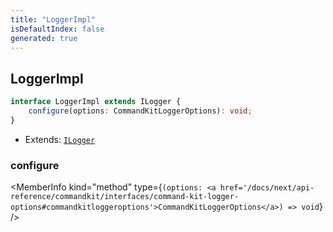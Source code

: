 ```yaml
---
title: "LoggerImpl"
isDefaultIndex: false
generated: true
---
```



<!-- This file was generated from the CommandKit source. Do not modify. Instead, re-run the "docgen" script -->


## LoggerImpl

<GenerationInfo sourceFile="packages/commandkit/src/logger/Logger.ts" sourceLine="11" packageName="commandkit" />



```ts title="Signature"
interface LoggerImpl extends ILogger {
    configure(options: CommandKitLoggerOptions): void;
}
```
* Extends: <code><a href='/docs/next/api-reference/commandkit/interfaces/ilogger#ilogger'>ILogger</a></code>



<div className="members-wrapper">

### configure

<MemberInfo kind="method" type={`(options: <a href='/docs/next/api-reference/commandkit/interfaces/command-kit-logger-options#commandkitloggeroptions'>CommandKitLoggerOptions</a>) => void`}   />




</div>
